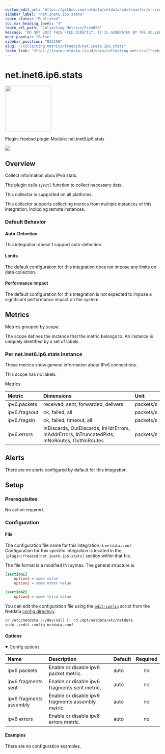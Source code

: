 ```yaml
---
custom_edit_url: "https://github.com/netdata/netdata/edit/master/src/collectors/freebsd.plugin/metadata.yaml"
sidebar_label: "net.inet6.ip6.stats"
learn_status: "Published"
toc_max_heading_level: "4"
learn_rel_path: "Collecting Metrics/FreeBSD"
message: "DO NOT EDIT THIS FILE DIRECTLY, IT IS GENERATED BY THE COLLECTOR'S metadata.yaml FILE"
most_popular: "False"
sidebar_position: "822190"
slug: "/collecting-metrics/freebsd/net.inet6.ip6.stats"
learn_link: "https://learn.netdata.cloud/docs/collecting-metrics/freebsd/net.inet6.ip6.stats"
---
```



# net.inet6.ip6.stats


<img src="https://netdata.cloud/img/network.svg" width="150"/>


Plugin: freebsd.plugin
Module: net.inet6.ip6.stats

<img src="https://img.shields.io/badge/maintained%20by-Netdata-%2300ab44" />

## Overview

Collect information abou IPv6 stats.

The plugin calls `sysctl` function to collect necessary data.

This collector is supported on all platforms.

This collector supports collecting metrics from multiple instances of this integration, including remote instances.


### Default Behavior

#### Auto-Detection

This integration doesn't support auto-detection.

#### Limits

The default configuration for this integration does not impose any limits on data collection.

#### Performance Impact

The default configuration for this integration is not expected to impose a significant performance impact on the system.


## Metrics

Metrics grouped by *scope*.

The scope defines the instance that the metric belongs to. An instance is uniquely identified by a set of labels.



### Per net.inet6.ip6.stats instance

These metrics show general information about IPv6 connections.

This scope has no labels.

Metrics:

| Metric | Dimensions | Unit |
|:------|:----------|:----|
| ipv6.packets | received, sent, forwarded, delivers | packets/s |
| ipv6.fragsout | ok, failed, all | packets/s |
| ipv6.fragsin | ok, failed, timeout, all | packets/s |
| ipv6.errors | InDiscards, OutDiscards, InHdrErrors, InAddrErrors, InTruncatedPkts, InNoRoutes, OutNoRoutes | packets/s |



## Alerts

There are no alerts configured by default for this integration.


## Setup

### Prerequisites

No action required.

### Configuration

#### File

The configuration file name for this integration is `netdata.conf`.
Configuration for this specific integration is located in the `[plugin:freebsd:net.inet6.ip6.stats]` section within that file.

The file format is a modified INI syntax. The general structure is:

```ini
[section1]
    option1 = some value
    option2 = some other value

[section2]
    option3 = some third value
```
You can edit the configuration file using the [`edit-config`](/docs/netdata-agent/configuration#edit-a-configuration-file-using-edit-config) script from the
Netdata [config directory](/docs/netdata-agent/configuration#the-netdata-config-directory).

```bash
cd /etc/netdata 2>/dev/null || cd /opt/netdata/etc/netdata
sudo ./edit-config netdata.conf
```
#### Options



<details open>
<summary>Config options</summary>

| Name | Description | Default | Required |
|:----|:-----------|:-------|:--------:|
| ipv6 packets | Enable or disable ipv6 packet metric. | auto | no |
| ipv6 fragments sent | Enable or disable ipv6 fragments sent metric. | auto | no |
| ipv6 fragments assembly | Enable or disable ipv6 fragments assembly metric. | auto | no |
| ipv6 errors | Enable or disable ipv6 errors metric. | auto | no |

</details>

#### Examples
There are no configuration examples.


